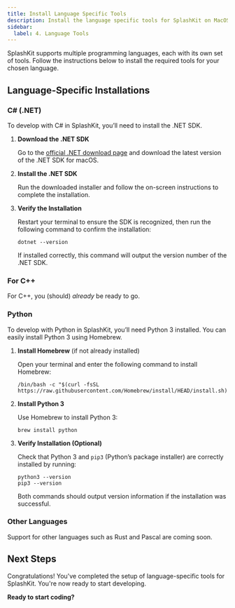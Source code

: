 ```yaml
---
title: Install Language Specific Tools
description: Install the language specific tools for SplashKit on MacOS.
sidebar:
  label: 4. Language Tools
---
```



SplashKit supports multiple programming languages, each with its own set of tools. Follow the instructions below to install the required tools for your chosen language.

## Language-Specific Installations

### C# (.NET)

To develop with C# in SplashKit, you’ll need to install the .NET SDK.

<Steps>

1. **Download the .NET SDK**  

   Go to the [official .NET download page](https://dotnet.microsoft.com/download) and download the latest version of the .NET SDK for macOS.

2. **Install the .NET SDK**  

   Run the downloaded installer and follow the on-screen instructions to complete the installation.

3. **Verify the Installation**  

   Restart your terminal to ensure the SDK is recognized, then run the following command to confirm the installation:

    ```shell
    dotnet --version
    ```

   If installed correctly, this command will output the version number of the .NET SDK.

</Steps>

### For C++

For C++, you (should) _already_ be ready to go.

### Python

To develop with Python in SplashKit, you’ll need Python 3 installed. You can easily install Python 3 using Homebrew.

<Steps>

1. **Install Homebrew** (if not already installed)  

   Open your terminal and enter the following command to install Homebrew:

   ```shell
   /bin/bash -c "$(curl -fsSL https://raw.githubusercontent.com/Homebrew/install/HEAD/install.sh)"
   ```

2. **Install Python 3**  

   Use Homebrew to install Python 3:

   ```shell
   brew install python
   ```

3. **Verify Installation (Optional)**

   Check that Python 3 and `pip3` (Python’s package installer) are correctly installed by running:

   ```shell
   python3 --version
   pip3 --version
   ```

   Both commands should output version information if the installation was successful.

</Steps>

### Other Languages

Support for other languages such as Rust and Pascal are coming soon.

## Next Steps

Congratulations! You've completed the setup of language-specific tools for SplashKit. You're now ready to start developing.

**Ready to start coding?**  
